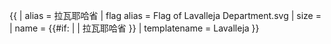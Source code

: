 {{ {{{1<noinclude>|country showdata</noinclude>}}}
| alias = 拉瓦耶哈省
| flag alias = Flag of Lavalleja Department.svg
| size = {{{size|}}}
| name = {{#if: {{{name|}}} | {{{name|}}} | 拉瓦耶哈省 }}
<noinclude>
| templatename = Lavalleja
</noinclude>
}}